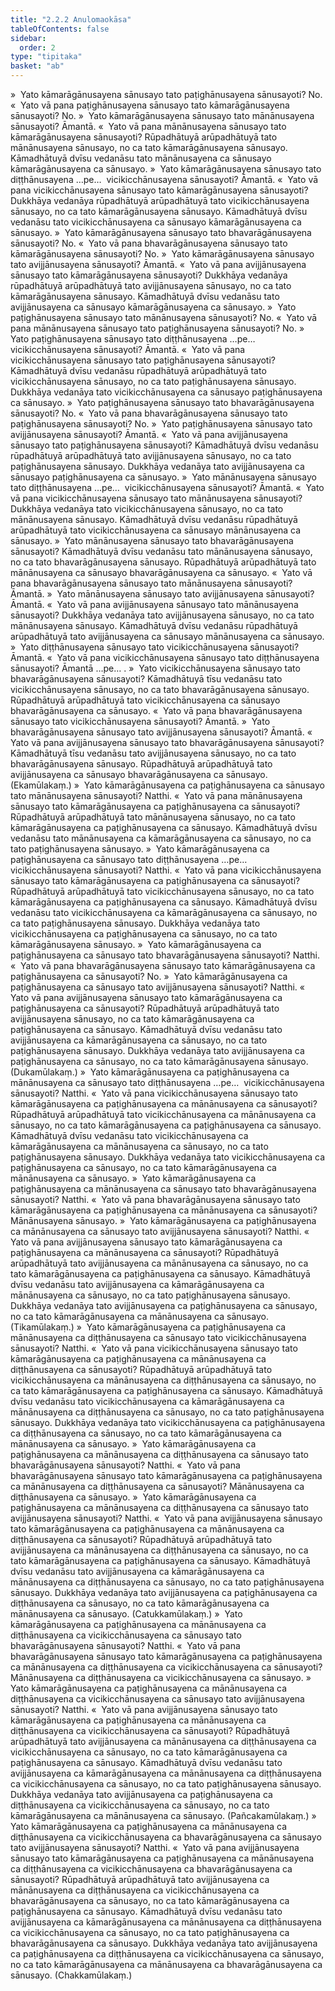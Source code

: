 ```yaml
---
title: "2.2.2 Anulomaokāsa"
tableOfContents: false
sidebar:
  order: 2
type: "tipitaka"
basket: "ab"
---
```



<DynamicBreadcrumb />

<Division number="77">

<Paragraph number="525">
»  Yato kāmarāgānusayena sānusayo tato paṭighānusayena sānusayoti? No.
</Paragraph>

<Paragraph number="526">
«  Yato vā pana paṭighānusayena sānusayo tato kāmarāgānusayena sānusayoti? No.
</Paragraph>

<Paragraph number="527">
»  Yato kāmarāgānusayena sānusayo tato mānānusayena sānusayoti? Āmantā.
</Paragraph>

<Paragraph number="528">
«  Yato vā pana mānānusayena sānusayo tato kāmarāgānusayena sānusayoti?
</Paragraph>

<Paragraph number="529">
Rūpadhātuyā arūpadhātuyā tato mānānusayena sānusayo, no ca tato kāmarāgānusayena sānusayo. Kāmadhātuyā dvīsu vedanāsu tato mānānusayena ca sānusayo kāmarāgānusayena ca sānusayo.
</Paragraph>

<Paragraph number="530">
»  Yato kāmarāgānusayena sānusayo tato diṭṭhānusayena …pe…  vicikicchānusayena sānusayoti? Āmantā.
</Paragraph>

<Paragraph number="531">
«  Yato vā pana vicikicchānusayena sānusayo tato kāmarāgānusayena sānusayoti?
</Paragraph>

<Paragraph number="532">
Dukkhāya vedanāya rūpadhātuyā arūpadhātuyā tato vicikicchānusayena sānusayo, no ca tato kāmarāgānusayena sānusayo. Kāmadhātuyā dvīsu vedanāsu tato vicikicchānusayena ca sānusayo kāmarāgānusayena ca sānusayo.
</Paragraph>

<Paragraph number="533">
»  Yato kāmarāgānusayena sānusayo tato bhavarāgānusayena sānusayoti? No.
</Paragraph>

<Paragraph number="534">
«  Yato vā pana bhavarāgānusayena sānusayo tato kāmarāgānusayena sānusayoti? No.
</Paragraph>

<Paragraph number="535">
»  Yato kāmarāgānusayena sānusayo tato avijjānusayena sānusayoti? Āmantā.
</Paragraph>

<Paragraph number="536">
«  Yato vā pana avijjānusayena sānusayo tato kāmarāgānusayena sānusayoti?
</Paragraph>

<Paragraph number="537">
Dukkhāya vedanāya rūpadhātuyā arūpadhātuyā tato avijjānusayena sānusayo, no ca tato kāmarāgānusayena sānusayo. Kāmadhātuyā dvīsu vedanāsu tato avijjānusayena ca sānusayo kāmarāgānusayena ca sānusayo.
</Paragraph>

</Division>
<Division number="78">

<Paragraph number="538">
»  Yato paṭighānusayena sānusayo tato mānānusayena sānusayoti? No.
</Paragraph>

<Paragraph number="539">
«  Yato vā pana mānānusayena sānusayo tato paṭighānusayena sānusayoti? No.
</Paragraph>

<Paragraph number="540">
»  Yato paṭighānusayena sānusayo tato diṭṭhānusayena …pe…  vicikicchānusayena sānusayoti? Āmantā.
</Paragraph>

<Paragraph number="541">
«  Yato vā pana vicikicchānusayena sānusayo tato paṭighānusayena sānusayoti?
</Paragraph>

<Paragraph number="542">
Kāmadhātuyā dvīsu vedanāsu rūpadhātuyā arūpadhātuyā tato vicikicchānusayena sānusayo, no ca tato paṭighānusayena sānusayo. Dukkhāya vedanāya tato vicikicchānusayena ca sānusayo paṭighānusayena ca sānusayo.
</Paragraph>

<Paragraph number="543">
»  Yato paṭighānusayena sānusayo tato bhavarāgānusayena sānusayoti? No.
</Paragraph>

<Paragraph number="544">
«  Yato vā pana bhavarāgānusayena sānusayo tato paṭighānusayena sānusayoti? No.
</Paragraph>

<Paragraph number="545">
»  Yato paṭighānusayena sānusayo tato avijjānusayena sānusayoti? Āmantā.
</Paragraph>

<Paragraph number="546">
«  Yato vā pana avijjānusayena sānusayo tato paṭighānusayena sānusayoti?
</Paragraph>

<Paragraph number="547">
Kāmadhātuyā dvīsu vedanāsu rūpadhātuyā arūpadhātuyā tato avijjānusayena sānusayo, no ca tato paṭighānusayena sānusayo. Dukkhāya vedanāya tato avijjānusayena ca sānusayo paṭighānusayena ca sānusayo.
</Paragraph>

</Division>
<Division number="79">

<Paragraph number="548">
»  Yato mānānusayena sānusayo tato diṭṭhānusayena …pe…  vicikicchānusayena sānusayoti? Āmantā.
</Paragraph>

<Paragraph number="549">
«  Yato vā pana vicikicchānusayena sānusayo tato mānānusayena sānusayoti?
</Paragraph>

<Paragraph number="550">
Dukkhāya vedanāya tato vicikicchānusayena sānusayo, no ca tato mānānusayena sānusayo. Kāmadhātuyā dvīsu vedanāsu rūpadhātuyā arūpadhātuyā tato vicikicchānusayena ca sānusayo mānānusayena ca sānusayo.
</Paragraph>

<Paragraph number="551">
»  Yato mānānusayena sānusayo tato bhavarāgānusayena sānusayoti?
</Paragraph>

<Paragraph number="552">
Kāmadhātuyā dvīsu vedanāsu tato mānānusayena sānusayo, no ca tato bhavarāgānusayena sānusayo. Rūpadhātuyā arūpadhātuyā tato mānānusayena ca sānusayo bhavarāgānusayena ca sānusayo.
</Paragraph>

<Paragraph number="553">
«  Yato vā pana bhavarāgānusayena sānusayo tato mānānusayena sānusayoti? Āmantā.
</Paragraph>

<Paragraph number="554">
»  Yato mānānusayena sānusayo tato avijjānusayena sānusayoti? Āmantā.
</Paragraph>

<Paragraph number="555">
«  Yato vā pana avijjānusayena sānusayo tato mānānusayena sānusayoti?
</Paragraph>

<Paragraph number="556">
Dukkhāya vedanāya tato avijjānusayena sānusayo, no ca tato mānānusayena sānusayo. Kāmadhātuyā dvīsu vedanāsu rūpadhātuyā arūpadhātuyā tato avijjānusayena ca sānusayo mānānusayena ca sānusayo.
</Paragraph>

</Division>
<Division number="80">

<Paragraph number="557">
»  Yato diṭṭhānusayena sānusayo tato vicikicchānusayena sānusayoti? Āmantā.
</Paragraph>

<Paragraph number="558">
«  Yato vā pana vicikicchānusayena sānusayo tato diṭṭhānusayena sānusayoti? Āmantā …pe… .
</Paragraph>

</Division>
<Division number="81">

<Paragraph number="559">
»  Yato vicikicchānusayena sānusayo tato bhavarāgānusayena sānusayoti?
</Paragraph>

<Paragraph number="560">
Kāmadhātuyā tīsu vedanāsu tato vicikicchānusayena sānusayo, no ca tato bhavarāgānusayena sānusayo. Rūpadhātuyā arūpadhātuyā tato vicikicchānusayena ca sānusayo bhavarāgānusayena ca sānusayo.
</Paragraph>

<Paragraph number="561">
«  Yato vā pana bhavarāgānusayena sānusayo tato vicikicchānusayena sānusayoti? Āmantā.
</Paragraph>

</Division>
<Division number="82">

<Paragraph number="562">
»  Yato bhavarāgānusayena sānusayo tato avijjānusayena sānusayoti? Āmantā.
</Paragraph>

<Paragraph number="563">
«  Yato vā pana avijjānusayena sānusayo tato bhavarāgānusayena sānusayoti?
</Paragraph>

<Paragraph number="564">
Kāmadhātuyā tīsu vedanāsu tato avijjānusayena sānusayo, no ca tato bhavarāgānusayena sānusayo. Rūpadhātuyā arūpadhātuyā tato avijjānusayena ca sānusayo bhavarāgānusayena ca sānusayo. (Ekamūlakaṃ.)
</Paragraph>

</Division>
<Division number="83">

<Paragraph number="565">
»  Yato kāmarāgānusayena ca paṭighānusayena ca sānusayo tato mānānusayena sānusayoti? Natthi.
</Paragraph>

<Paragraph number="566">
«  Yato vā pana mānānusayena sānusayo tato kāmarāgānusayena ca paṭighānusayena ca sānusayoti?
</Paragraph>

<Paragraph number="567">
Rūpadhātuyā arūpadhātuyā tato mānānusayena sānusayo, no ca tato kāmarāgānusayena ca paṭighānusayena ca sānusayo. Kāmadhātuyā dvīsu vedanāsu tato mānānusayena ca kāmarāgānusayena ca sānusayo, no ca tato paṭighānusayena sānusayo.
</Paragraph>

<Paragraph number="568">
»  Yato kāmarāgānusayena ca paṭighānusayena ca sānusayo tato diṭṭhānusayena …pe…  vicikicchānusayena sānusayoti? Natthi.
</Paragraph>

<Paragraph number="569">
«  Yato vā pana vicikicchānusayena sānusayo tato kāmarāgānusayena ca paṭighānusayena ca sānusayoti?
</Paragraph>

<Paragraph number="570">
Rūpadhātuyā arūpadhātuyā tato vicikicchānusayena sānusayo, no ca tato kāmarāgānusayena ca paṭighānusayena ca sānusayo. Kāmadhātuyā dvīsu vedanāsu tato vicikicchānusayena ca kāmarāgānusayena ca sānusayo, no ca tato paṭighānusayena sānusayo. Dukkhāya vedanāya tato vicikicchānusayena ca paṭighānusayena ca sānusayo, no ca tato kāmarāgānusayena sānusayo.
</Paragraph>

<Paragraph number="571">
»  Yato kāmarāgānusayena ca paṭighānusayena ca sānusayo tato bhavarāgānusayena sānusayoti? Natthi.
</Paragraph>

<Paragraph number="572">
«  Yato vā pana bhavarāgānusayena sānusayo tato kāmarāgānusayena ca paṭighānusayena ca sānusayoti? No.
</Paragraph>

<Paragraph number="573">
»  Yato kāmarāgānusayena ca paṭighānusayena ca sānusayo tato avijjānusayena sānusayoti? Natthi.
</Paragraph>

<Paragraph number="574">
«  Yato vā pana avijjānusayena sānusayo tato kāmarāgānusayena ca paṭighānusayena ca sānusayoti?
</Paragraph>

<Paragraph number="575">
Rūpadhātuyā arūpadhātuyā tato avijjānusayena sānusayo, no ca tato kāmarāgānusayena ca paṭighānusayena ca sānusayo. Kāmadhātuyā dvīsu vedanāsu tato avijjānusayena ca kāmarāgānusayena ca sānusayo, no ca tato paṭighānusayena sānusayo. Dukkhāya vedanāya tato avijjānusayena ca paṭighānusayena ca sānusayo, no ca tato kāmarāgānusayena sānusayo. (Dukamūlakaṃ.)
</Paragraph>

</Division>
<Division number="84">

<Paragraph number="576">
»  Yato kāmarāgānusayena ca paṭighānusayena ca mānānusayena ca sānusayo tato diṭṭhānusayena …pe…  vicikicchānusayena sānusayoti? Natthi.
</Paragraph>

<Paragraph number="577">
«  Yato vā pana vicikicchānusayena sānusayo tato kāmarāgānusayena ca paṭighānusayena ca mānānusayena ca sānusayoti?
</Paragraph>

<Paragraph number="578">
Rūpadhātuyā arūpadhātuyā tato vicikicchānusayena ca mānānusayena ca sānusayo, no ca tato kāmarāgānusayena ca paṭighānusayena ca sānusayo. Kāmadhātuyā dvīsu vedanāsu tato vicikicchānusayena ca kāmarāgānusayena ca mānānusayena ca sānusayo, no ca tato paṭighānusayena sānusayo. Dukkhāya vedanāya tato vicikicchānusayena ca paṭighānusayena ca sānusayo, no ca tato kāmarāgānusayena ca mānānusayena ca sānusayo.
</Paragraph>

<Paragraph number="579">
»  Yato kāmarāgānusayena ca paṭighānusayena ca mānānusayena ca sānusayo tato bhavarāgānusayena sānusayoti? Natthi.
</Paragraph>

<Paragraph number="580">
«  Yato vā pana bhavarāgānusayena sānusayo tato kāmarāgānusayena ca paṭighānusayena ca mānānusayena ca sānusayoti? Mānānusayena sānusayo.
</Paragraph>

<Paragraph number="581">
»  Yato kāmarāgānusayena ca paṭighānusayena ca mānānusayena ca sānusayo tato avijjānusayena sānusayoti? Natthi.
</Paragraph>

<Paragraph number="582">
«  Yato vā pana avijjānusayena sānusayo tato kāmarāgānusayena ca paṭighānusayena ca mānānusayena ca sānusayoti?
</Paragraph>

<Paragraph number="583">
Rūpadhātuyā arūpadhātuyā tato avijjānusayena ca mānānusayena ca sānusayo, no ca tato kāmarāgānusayena ca paṭighānusayena ca sānusayo. Kāmadhātuyā dvīsu vedanāsu tato avijjānusayena ca kāmarāgānusayena ca mānānusayena ca sānusayo, no ca tato paṭighānusayena sānusayo. Dukkhāya vedanāya tato avijjānusayena ca paṭighānusayena ca sānusayo, no ca tato kāmarāgānusayena ca mānānusayena ca sānusayo. (Tikamūlakaṃ.)
</Paragraph>

</Division>
<Division number="85">

<Paragraph number="584">
»  Yato kāmarāgānusayena ca paṭighānusayena ca mānānusayena ca diṭṭhānusayena ca sānusayo tato vicikicchānusayena sānusayoti? Natthi.
</Paragraph>

<Paragraph number="585">
«  Yato vā pana vicikicchānusayena sānusayo tato kāmarāgānusayena ca paṭighānusayena ca mānānusayena ca diṭṭhānusayena ca sānusayoti?
</Paragraph>

<Paragraph number="586">
Rūpadhātuyā arūpadhātuyā tato vicikicchānusayena ca mānānusayena ca diṭṭhānusayena ca sānusayo, no ca tato kāmarāgānusayena ca paṭighānusayena ca sānusayo. Kāmadhātuyā dvīsu vedanāsu tato vicikicchānusayena ca kāmarāgānusayena ca mānānusayena ca diṭṭhānusayena ca sānusayo, no ca tato paṭighānusayena sānusayo. Dukkhāya vedanāya tato vicikicchānusayena ca paṭighānusayena ca diṭṭhānusayena ca sānusayo, no ca tato kāmarāgānusayena ca mānānusayena ca sānusayo.
</Paragraph>

<Paragraph number="587">
»  Yato kāmarāgānusayena ca paṭighānusayena ca mānānusayena ca diṭṭhānusayena ca sānusayo tato bhavarāgānusayena sānusayoti? Natthi.
</Paragraph>

<Paragraph number="588">
«  Yato vā pana bhavarāgānusayena sānusayo tato kāmarāgānusayena ca paṭighānusayena ca mānānusayena ca diṭṭhānusayena ca sānusayoti?
</Paragraph>

<Paragraph number="589">
Mānānusayena ca diṭṭhānusayena ca sānusayo.
</Paragraph>

<Paragraph number="590">
»  Yato kāmarāgānusayena ca paṭighānusayena ca mānānusayena ca diṭṭhānusayena ca sānusayo tato avijjānusayena sānusayoti? Natthi.
</Paragraph>

<Paragraph number="591">
«  Yato vā pana avijjānusayena sānusayo tato kāmarāgānusayena ca paṭighānusayena ca mānānusayena ca diṭṭhānusayena ca sānusayoti?
</Paragraph>

<Paragraph number="592">
Rūpadhātuyā arūpadhātuyā tato avijjānusayena ca mānānusayena ca diṭṭhānusayena ca sānusayo, no ca tato kāmarāgānusayena ca paṭighānusayena ca sānusayo. Kāmadhātuyā dvīsu vedanāsu tato avijjānusayena ca kāmarāgānusayena ca mānānusayena ca diṭṭhānusayena ca sānusayo, no ca tato paṭighānusayena sānusayo. Dukkhāya vedanāya tato avijjānusayena ca paṭighānusayena ca diṭṭhānusayena ca sānusayo, no ca tato kāmarāgānusayena ca mānānusayena ca sānusayo. (Catukkamūlakaṃ.)
</Paragraph>

</Division>
<Division number="86">

<Paragraph number="593">
»  Yato kāmarāgānusayena ca paṭighānusayena ca mānānusayena ca diṭṭhānusayena ca vicikicchānusayena ca sānusayo tato bhavarāgānusayena sānusayoti? Natthi.
</Paragraph>

<Paragraph number="594">
«  Yato vā pana bhavarāgānusayena sānusayo tato kāmarāgānusayena ca paṭighānusayena ca mānānusayena ca diṭṭhānusayena ca vicikicchānusayena ca sānusayoti?
</Paragraph>

<Paragraph number="595">
Mānānusayena ca diṭṭhānusayena ca vicikicchānusayena ca sānusayo.
</Paragraph>

<Paragraph number="596">
»  Yato kāmarāgānusayena ca paṭighānusayena ca mānānusayena ca diṭṭhānusayena ca vicikicchānusayena ca sānusayo tato avijjānusayena sānusayoti? Natthi.
</Paragraph>

<Paragraph number="597">
«  Yato vā pana avijjānusayena sānusayo tato kāmarāgānusayena ca paṭighānusayena ca mānānusayena ca diṭṭhānusayena ca vicikicchānusayena ca sānusayoti?
</Paragraph>

<Paragraph number="598">
Rūpadhātuyā arūpadhātuyā tato avijjānusayena ca mānānusayena ca diṭṭhānusayena ca vicikicchānusayena ca sānusayo, no ca tato kāmarāgānusayena ca paṭighānusayena ca sānusayo. Kāmadhātuyā dvīsu vedanāsu tato avijjānusayena ca kāmarāgānusayena ca mānānusayena ca diṭṭhānusayena ca vicikicchānusayena ca sānusayo, no ca tato paṭighānusayena sānusayo. Dukkhāya vedanāya tato avijjānusayena ca paṭighānusayena ca diṭṭhānusayena ca vicikicchānusayena ca sānusayo, no ca tato kāmarāgānusayena ca mānānusayena ca sānusayo. (Pañcakamūlakaṃ.)
</Paragraph>

</Division>
<Division number="87">

<Paragraph number="599">
»  Yato kāmarāgānusayena ca paṭighānusayena ca mānānusayena ca diṭṭhānusayena ca vicikicchānusayena ca bhavarāgānusayena ca sānusayo tato avijjānusayena sānusayoti? Natthi.
</Paragraph>

<Paragraph number="600">
«  Yato vā pana avijjānusayena sānusayo tato kāmarāgānusayena ca paṭighānusayena ca mānānusayena ca diṭṭhānusayena ca vicikicchānusayena ca bhavarāgānusayena ca sānusayoti?
</Paragraph>

<Paragraph number="601">
Rūpadhātuyā arūpadhātuyā tato avijjānusayena ca mānānusayena ca diṭṭhānusayena ca vicikicchānusayena ca bhavarāgānusayena ca sānusayo, no ca tato kāmarāgānusayena ca paṭighānusayena ca sānusayo. Kāmadhātuyā dvīsu vedanāsu tato avijjānusayena ca kāmarāgānusayena ca mānānusayena ca diṭṭhānusayena ca vicikicchānusayena ca sānusayo, no ca tato paṭighānusayena ca bhavarāgānusayena ca sānusayo. Dukkhāya vedanāya tato avijjānusayena ca paṭighānusayena ca diṭṭhānusayena ca vicikicchānusayena ca sānusayo, no ca tato kāmarāgānusayena ca mānānusayena ca bhavarāgānusayena ca sānusayo. (Chakkamūlakaṃ.)
</Paragraph>
</Division>